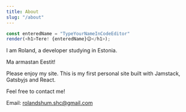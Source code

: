 ```yaml
---
title: About
slug: "/about"
---
```



```js react-live
const enteredName = "TypeYourNameInCodeEditor"
render(<h1>Tere! {enteredName}😉</h1>);
```

I am Roland, a developer studying in Estonia.

Ma armastan Eestit!

Please enjoy my site. This is my first personal site built with Jamstack, Gatsbyjs and React.

Feel free to contact me!


Email: rolandshum.shc@gmail.com
